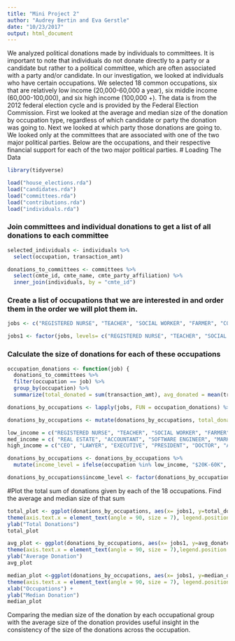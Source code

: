 ```yaml
---
title: "Mini Project 2"
author: "Audrey Bertin and Eva Gerstle"
date: "10/23/2017"
output: html_document
---
```


We analyzed political donations made by individuals to committees. It is important to note that individuals do not donate directly to a party or a candidate but rather to a political committee, which are often associated with a party and/or candidate. In our investigation, we looked at individuals who have certain occupations. We selected 18 common occupations, six that are relatively low income (20,000-60,000 a year), six middle income (60,000-100,000), and six high income (100,000 +). The data is from the 2012 federal election cycle and is provided by the Federal Election Commission. First we looked at the average and median size of the donation by occupation type, regardless of which candidate or party the donation was going to. Next we looked at which party those donations are going to. We looked only at the committees that are associated with one of the two major political parties. Below are the occupations, and their respective financial support for each of the two major political parties. 
# Loading The Data

```r
library(tidyverse)

load("house_elections.rda")
load("candidates.rda")
load("committees.rda")
load("contributions.rda")
load("individuals.rda")
```

### Join committees and individual donations to get a list of all donations to each committee
```r
selected_individuals <- individuals %>%
  select(occupation, transaction_amt)

donations_to_committees <- committees %>% 
  select(cmte_id, cmte_name, cmte_party_affiliation) %>%
  inner_join(individuals, by = "cmte_id") 
```


### Create a list of occupations that we are interested in and order them in the order we will plot them in.


```r


jobs <- c("REGISTERED NURSE", "TEACHER", "SOCIAL WORKER", "FARMER", "CONSTRUCTION", "RANCHER", "REAL ESTATE", "ACCOUNTANT", "SOFTWARE ENGINEER", "MARKETING", "CONSULTANT", "CONTRACTOR", "CEO", "LAWYER", "EXECUTIVE", "PRESIDENT", "DOCTOR", "ANESTHESIOLOGIST")

jobs1 <- factor(jobs, levels= c("REGISTERED NURSE", "TEACHER", "SOCIAL WORKER", "FARMER", "CONSTRUCTION", "RANCHER","REAL ESTATE", "ACCOUNTANT", "SOFTWARE ENGINEER", "MARKETING", "CONSULTANT","ANESTHESIOLOGIST","DOCTOR","LAWYER", "CONTRACTOR","CEO", "EXECUTIVE", "PRESIDENT")) 

```

### Calculate the size of donations for each of these occupations

```r

occupation_donations <- function(job) {
  donations_to_committees %>%
  filter(occupation == job) %>%
  group_by(occupation) %>%
  summarize(total_donated = sum(transaction_amt), avg_donated = mean(transaction_amt), median_donation = median(transaction_amt), num_donations = n()) }

donations_by_occupations <- lapply(jobs, FUN = occupation_donations) %>% bind_rows()

donations_by_occupations <- mutate(donations_by_occupations, total_donated_millions = total_donated/1000000)

low_income = c("REGISTERED NURSE", "TEACHER", "SOCIAL WORKER", "FARMER", "CONSTRUCTION", "RANCHER")
med_income = c( "REAL ESTATE", "ACCOUNTANT", "SOFTWARE ENGINEER", "MARKETING", "CONSULTANT", "CONTRACTOR")
high_income = c("CEO", "LAWYER", "EXECUTIVE", "PRESIDENT", "DOCTOR", "ANESTHESIOLOGIST")

donations_by_occupations <- donations_by_occupations %>% 
  mutate(income_level = ifelse(occupation %in% low_income, "$20K-60K", ifelse(occupation %in% med_income, "$60k-100k", "$100K +")))

donations_by_occupations$income_level <- factor(donations_by_occupations$income_level, levels = c("$20K-60K", "$60k-100k", "$100K +"))


```
#Plot the total sum of donations given by each of the 18 occupations. Find the average and median size of that sum
```r
total_plot <- ggplot(donations_by_occupations, aes(x= jobs1, y=total_donated_millions, color = jobs1)) + geom_bar(stat = "identity") +
theme(axis.text.x = element_text(angle = 90, size = 7), legend.position = "none") + xlab("Occupations") +
ylab("Total Donations")
total_plot

avg_plot <- ggplot(donations_by_occupations, aes(x= jobs1, y=avg_donated, fill = jobs1)) + geom_bar(stat = "identity", color = "black") +
theme(axis.text.x = element_text(angle = 90, size = 7),legend.position = "none") + xlab("Occupations") +
ylab("Average Donation")
avg_plot

median_plot <-ggplot(donations_by_occupations, aes(x= jobs1, y=median_donation, color = jobs1)) + geom_bar(stat = "identity", fill ="white") +
theme(axis.text.x = element_text(angle = 90, size = 7), legend.position = "none",panel.background = element_rect(fill = "black"),panel.grid.major = element_line(size = 0), panel.grid.minor = element_line(size = 0)) +
xlab("Occupations") +
ylab("Median Donation")
median_plot
```

Comparing the median size of the donation by each occupational group with the average size of the donation provides useful insight in the consistency of the size of the donations across the occupation. 
